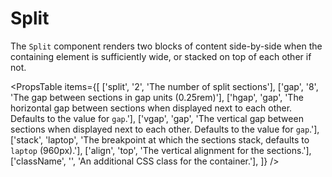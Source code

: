 
# Split

The `Split` component renders two blocks of content side-by-side when
the containing element is sufficiently wide, or stacked on top of each other
if not.

<Example
  Component={SplitCode}
  code={SplitSrc}
  expand
/>

<Heading title="Properties"/>

<PropsTable
  items={[
    ['split',     '2',      'The number of split sections'],
    ['gap',       '8',      'The gap between sections in gap units (0.25rem)'],
    ['hgap',      'gap',    'The horizontal gap between sections when displayed next to each other. Defaults to the value for `gap`.'],
    ['vgap',      'gap',    'The vertical gap between sections when displayed next to each other. Defaults to the value for `gap`.'],
    ['stack',     'laptop', 'The breakpoint at which the sections stack, defaults to `laptop` (960px).'],
    ['align',     'top',    'The vertical alignment for the sections.'],
    ['className', '',       'An additional CSS class for the container.'],
  ]}
/>

